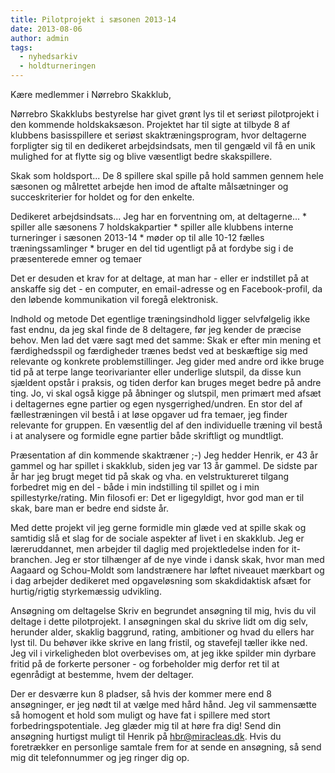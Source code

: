 ```yaml
---
title: Pilotprojekt i sæsonen 2013-14
date: 2013-08-06
author: admin
tags:
  - nyhedsarkiv
  - holdturneringen
---
```


Kære medlemmer i Nørrebro Skakklub,

Nørrebro Skakklubs bestyrelse har givet grønt lys til et seriøst pilotprojekt i den kommende holdskaksæson. Projektet har til sigte at tilbyde 8 af klubbens basisspillere et seriøst skaktræningsprogram, hvor deltagerne forpligter sig til en dedikeret arbejdsindsats, men til gengæld vil få en unik mulighed for at flytte sig og blive væsentligt bedre skakspillere.

Skak som holdsport... De 8 spillere skal spille på hold sammen gennem hele sæsonen og målrettet arbejde hen imod de aftalte målsætninger og succeskriterier for holdet og for den enkelte.

Dedikeret arbejdsindsats... Jeg har en forventning om, at deltagerne... \* spiller alle sæsonens 7 holdskakpartier \* spiller alle klubbens interne turneringer i sæsonen 2013-14 \* møder op til alle 10-12 fælles træningssamlinger \* bruger en del tid ugentligt på at fordybe sig i de præsenterede emner og temaer

Det er desuden et krav for at deltage, at man har - eller er indstillet på at anskaffe sig det - en computer, en email-adresse og en Facebook-profil, da den løbende kommunikation vil foregå elektronisk.

Indhold og metode Det egentlige træningsindhold ligger selvfølgelig ikke fast endnu, da jeg skal finde de 8 deltagere, før jeg kender de præcise behov. Men lad det være sagt med det samme: Skak er efter min mening et færdighedsspil og færdigheder trænes bedst ved at beskæftige sig med relevante og konkrete problemstillinger. Jeg gider med andre ord ikke bruge tid på at terpe lange teorivarianter eller underlige slutspil, da disse kun sjældent opstår i praksis, og tiden derfor kan bruges meget bedre på andre ting. Jo, vi skal også kigge på åbninger og slutspil, men primært med afsæt i deltagernes egne partier og egen nysgerrighed/undren. En stor del af fællestræningen vil bestå i at løse opgaver ud fra temaer, jeg finder relevante for gruppen. En væsentlig del af den individuelle træning vil bestå i at analysere og formidle egne partier både skriftligt og mundtligt.

Præsentation af din kommende skaktræner ;-) Jeg hedder Henrik, er 43 år gammel og har spillet i skakklub, siden jeg var 13 år gammel. De sidste par år har jeg brugt meget tid på skak og vha. en velstruktureret tilgang forbedret mig en del - både i min indstilling til spillet og i min spillestyrke/rating. Min filosofi er: Det er ligegyldigt, hvor god man er til skak, bare man er bedre end sidste år.

Med dette projekt vil jeg gerne formidle min glæde ved at spille skak og samtidig slå et slag for de sociale aspekter af livet i en skakklub. Jeg er læreruddannet, men arbejder til daglig med projektledelse inden for it-branchen. Jeg er stor tilhænger af de nye vinde i dansk skak, hvor man med Aagaard og Schou-Moldt som landstrænere har løftet niveauet mærkbart og i dag arbejder dedikeret med opgaveløsning som skakdidaktisk afsæt for hurtig/rigtig styrkemæssig udvikling.

Ansøgning om deltagelse Skriv en begrundet ansøgning til mig, hvis du vil deltage i dette pilotprojekt. I ansøgningen skal du skrive lidt om dig selv, herunder alder, skaklig baggrund, rating, ambitioner og hvad du ellers har lyst til. Du behøver ikke skrive en lang fristil, og stavefejl tæller ikke ned. Jeg vil i virkeligheden blot overbevises om, at jeg ikke spilder min dyrbare fritid på de forkerte personer - og forbeholder mig derfor ret til at egenrådigt at bestemme, hvem der deltager.

Der er desværre kun 8 pladser, så hvis der kommer mere end 8 ansøgninger, er jeg nødt til at vælge med hård hånd. Jeg vil sammensætte så homogent et hold som muligt og have fat i spillere med stort forbedringspotentiale. Jeg glæder mig til at høre fra dig! Send din ansøgning hurtigst muligt til Henrik på hbr@miracleas.dk. Hvis du foretrækker en personlige samtale frem for at sende en ansøgning, så send mig dit telefonnummer og jeg ringer dig op.
